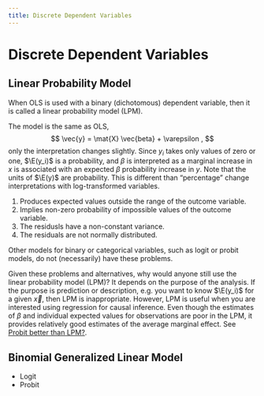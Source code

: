 ```yaml
---
title: Discrete Dependent Variables
---
```


# Discrete Dependent Variables

## Linear Probability Model

When OLS is used with a binary (dichotomous) dependent variable, then it is called a linear probability model (LPM).

The model is the same as OLS,
$$
\vec{y} = \mat{X} \vec{beta} + \varepsilon ,
$$
only the interpretation changes slightly.
Since $y_i$ takes only values of zero or one, $\E(y_i)$ is a probability, and $\beta$ is interpreted as a marginal increase in $x$ is associated with an expected $\beta$ probability increase in $y$.
Note that the units of $\E(y)$ are probability. 
This is different than "percentage" change interpretations with log-transformed variables.

1. Produces expected values outside the range of the outcome variable.
2. Implies non-zero probability of impossible values of the outcome variable.
3. The residusls have a non-constant variance.
3. The residuals are not normally distributed.

Other models for binary or categorical variables, such as logit or probit models, do not (necessarily) have these problems. 

Given these problems and alternatives, why would anyone still use the linear probability model (LPM)?
It depends on the purpose of the analysis.
If the purpose is prediction or description, e.g. you want to know $\E(y_i)$ for a given $\vec{x}$, then LPM is inappropriate.
However, LPM is useful when you are interested using regression for causal inference. 
Even though the estimates of $\beta$ and individual expected values for observations are poor in the LPM, it provides relatively good estimates of the average marginal effect.
See [Probit better than LPM?](http://www.mostlyharmlesseconometrics.com/2012/07/probit-better-than-lpm/).


## Binomial Generalized Linear Model

- Logit
- Probit



